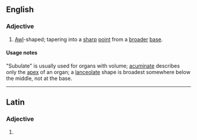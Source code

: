 ==English==

===Adjective===
{{en-adj}}

# {{lb|en|biology}} [[awl|Awl]]-shaped; tapering into a [[sharp]] [[point]] from a [[broad]]er [[base]].

====Usage notes====
"Subulate" is usually used for organs with volume; [[acuminate]] describes only the [[apex]] of an organ; a [[lanceolate]] shape is broadest somewhere below the middle, not at the base.

----

==Latin==

===Adjective===
{{la-adj-form|sūbulāte}}

# {{inflection of|sūbulātus||voc|m|s|lang=la}}